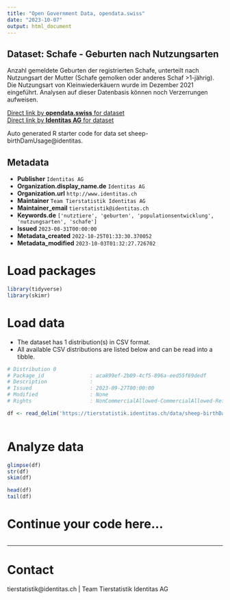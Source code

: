 ```yaml
---
title: "Open Government Data, opendata.swiss"
date: "2023-10-07"
output: html_document
---
```


## Dataset: Schafe - Geburten nach Nutzungsarten

Anzahl gemeldete Geburten der registrierten Schafe, unterteilt nach Nutzungsart der Mutter (Schafe gemolken oder anderes Schaf >1-jährig). Die Nutzungsart von Kleinwiederkäuern wurde im Dezember 2021 eingeführt. Analysen auf dieser Datenbasis können noch Verzerrungen aufweisen.

[Direct link by **opendata.swiss** for dataset](https://opendata.swiss/de/dataset/schafe-geburten-nach-nutzungsarten)<br>
[Direct link by **Identitas AG** for dataset](https://tierstatistik.identitas.ch/)

Auto generated R starter code for data set sheep-birthDamUsage@identitas.

## Metadata

- **Publisher** `Identitas AG`
- **Organization.display_name.de** `Identitas AG`
- **Organization.url** `http://www.identitas.ch`
- **Maintainer** `Team Tierstatistik Identitas AG`
- **Maintainer_email** `tierstatistik@identitas.ch`
- **Keywords.de** `['nutztiere', 'geburten', 'populationsentwicklung', 'nutzungsarten', 'schafe']`
- **Issued** `2023-08-31T00:00:00`
- **Metadata_created** `2022-10-25T01:33:30.370052`
- **Metadata_modified** `2023-10-03T01:32:27.726702`


# Load packages

```r

library(tidyverse)
library(skimr)

```

# Load data

-   The dataset has 1 distribution(s) in CSV format.
-   All available CSV distributions are listed below and can be read into a tibble.

```r

# Distribution 0
# Package_id               : aca899ef-2b09-4cf5-896a-eed55f69dedf
# Description              : 
# Issued                   : 2023-09-27T00:00:00
# Modified                 : None
# Rights                   : NonCommercialAllowed-CommercialAllowed-ReferenceRequired

df <- read_delim('https://tierstatistik.identitas.ch/data/sheep-birthDamUsage.csv')



```

# Analyze data

```r

glimpse(df)
str(df)
skim(df)

head(df)
tail(df)

```

# Continue your code here...

```r

```

------------------------------------------------------------------------

# Contact

tierstatistik@identitas.ch | Team Tierstatistik Identitas AG
